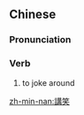{{also|讲笑}}
==Chinese==
{{zh-forms|s=讲笑}}

===Pronunciation===
{{zh-pron
|m=jiǎngxiào
|c=gong2 siu3
|h=pfs=kóng-seu
|mn=kóng-chhiò
|cat=v
}}

===Verb===
{{zh-verb}}

# to joke around
#: {{zh-x|你 講笑 咩！|Are you kidding me?|C}}
{{attention|cmn|Does Mandarin use this word?}}

[[zh-min-nan:講笑]]